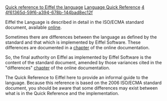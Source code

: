 [[Property:title|Quick reference to Eiffel the language]]
[[Property:link_title|Language Quick Reference]]
[[Property:weight|4]]
[[Property:uuid|4f61365d-59f6-a394-678b-144bad8ec12f]]
{{UnderConstruction}}



Eiffel the Language is described in detail in the ISO/ECMA standard document, available [http://www.ecma-international.org/publications/standards/Ecma-367.htm online]. 

Sometimes there are differences between the language as defined by the standard and that which is implemented by Eiffel Software. These differences are documented in a [[Differences between standard ECMA-367 and Eiffel Software implementation|chapter]] of the online documentation.

So, the final authority on Eiffel as implemented by Eiffel Software is the content of the standard document, amended by those variances cited in the "differences" [[Differences between standard ECMA-367 and Eiffel Software implementation|chapter]] of the online documentation. 

The Quick Reference to Eiffel here to provide an informal guide to the language. Because this reference is based on the 2006 ISO/ECMA standard document, you should be aware that some differences may exist between what is in the Quick Reference and the implementation.




